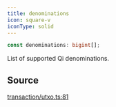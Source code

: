 ```yaml
---
title: denominations
icon: square-v
iconType: solid
---
```


```ts
const denominations: bigint[];
```

List of supported Qi denominations.

## Source

[transaction/utxo.ts:81](https://github.com/dominant-strategies/quais.js/blob/34dd1c3fe474205b813976f3c7b5590c86d3fcd2/src/transaction/utxo.ts#L81)
